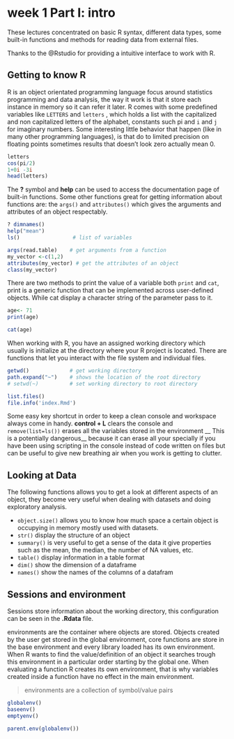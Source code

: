 # week 1 Part I: intro
These lectures concentrated on basic R syntax, different data types, some built-in functions and methods for reading data from external files.   

Thanks to the @Rstudio for providing a intuitive interface to work with R.

## Getting to know R
R is an object orientated programming language focus around statistics programming and data analysis, the way it work is that it store each instance in memory so it can refer it later. R comes with some predefined variables like ```LETTERS``` and ```letters``` , which holds a list with the capitalized and non capitalized letters of the alphabet,  constants such pi and ```i``` and ```j``` for imaginary numbers. Some interesting little behavior that happen (like in many other programming languages), is that do to limited precision on floating points sometimes results that doesn't look zero  actually mean 0. 

```r
letters
cos(pi/2)
1+0i -3i
head(letters)
```

The __?__ symbol and __help__ can be used to access the documentation page of built-in functions. Some other functions great for getting information about functions are: the ```args()``` and ```attributes()``` which gives the arguments and attributes of an object respectably. 

```r

? dimnames()
help("mean")
ls()                 # list of variables

args(read.table)    # get arguments from a function
my_vector <-c(1,2)
attributes(my_vector) # get the attributes of an object
class(my_vector)

```

There are two methods to print the value of a variable both ```print``` and  ```cat```, print is a generic function that can be implemented across user-defined objects. While cat display a character string  of the parameter pass to it.

```r
age<- 71
print(age)

cat(age)
```

When working with R, you have an assigned working directory which usually is initialize at the directory where your R project is located. There are functions that let you interact with the file system and individual files. 
```r
getwd()             # get working directory
path.expand("~")    # shows the location of the root directory
# setwd(~)          # set working directory to root directory

list.files()
file.info('index.Rmd')

```
Some easy key shortcut in order to keep a clean console and workspace always come in handy. __control + L__ clears the console and 
```remove(list=ls())``` erases all the variables stored in the environment  __ This is a potentially dangerous__  because it can erase all your specially if you have been using scripting in the console instead of code written on files but can be useful to give new breathing air when you work is getting to clutter.


## Looking at Data
The following functions allows you to get a look at different aspects of an object, they become very useful when dealing with datasets and doing exploratory analysis.

* ```object.size()``` allows you to know how much space a certain object is occupying in memory mostly used with datasets.
* ```str()``` display the structure of an object
* ```summary()``` is very useful to get a sense of the data it give properties such as the mean, the median, the number of NA values, etc. 
* ```table()``` display information in a table format
* ```dim()``` show the dimension of a dataframe  
* ```names()``` show the names of the columns of a datafram

## Sessions and environment
Sessions store information about the working directory, this configuration can be seen in the __.Rdata__ file.

environments are the container where objects are stored. Objects created by the user get stored in the global environment, core functions are store in the base environment and every library loaded has its own environment. When R wants to find the value/definition of an object it searches trough this environment in a particular order starting by the global one. When evaluating a function R creates its own environment, that is why variables created inside a function have no effect in the main environment.

> environments are a collection of symbol/value pairs

```r
globalenv()
baseenv()
emptyenv()

parent.env(globalenv())
```

 
